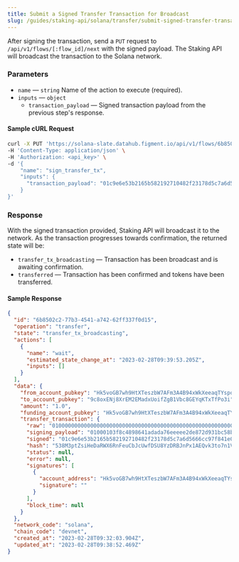 ```yaml
---
title: Submit a Signed Transfer Transaction for Broadcast
slug: /guides/staking-api/solana/transfer/submit-signed-transfer-transaction
---
```


After signing the transaction, send a `PUT` request to `/api/v1/flows/[:flow_id]/next` with the signed payload.
The Staking API will broadcast the transaction to the Solana network.

### Parameters

- `name` &mdash; `string` Name of the action to execute (required).
- `inputs` &mdash; `object`
  - `transaction_payload` &mdash; Signed transaction payload from the previous step's response.

#### Sample cURL Request

```bash {5-8}
curl -X PUT 'https://solana-slate.datahub.figment.io/api/v1/flows/6b8502c2-77b3-4541-a742-62ff337f0d15/next' \
-H 'Content-Type: application/json' \
-H 'Authorization: <api_key>' \
-d '{
    "name": "sign_transfer_tx",
    "inputs": {
      "transaction_payload": "01c9e6e53b2165b582192710482f23178d5c7a6d5666cc97f841e07cd983265033f73790fd6650b298ee908e5a42927a68212f6368029a4b9e4e5961e0ca24a70801000103f8c4898641adada76eeeee2de872d931bc58bfb2ce5b79734e32808cc501a5347fdda76b682402ecb38e705b77d7eee793c587b6294a461c14ad89e7e161ade500000000000000000000000000000000000000000000000000000000000000008a20e5a91435e4f72d11db3e291b4797b6830cd2187f94596bca768ca81a5dff01020200010c0200000000ca9a3b00000000"
    }
}'
```

### Response

With the signed transaction provided, Staking API will broadcast it to the network. As the transaction progresses towards confirmation, the returned state will be:

- `transfer_tx_broadcasting` &mdash; Transaction has been broadcast and is awaiting confirmation.
- `transferred` &mdash; Transaction has been confirmed and tokens have been transferred.

#### Sample Response

```json {4,7-8}
{
  "id": "6b8502c2-77b3-4541-a742-62ff337f0d15",
  "operation": "transfer",
  "state": "transfer_tx_broadcasting",
  "actions": [
    {
      "name": "wait",
      "estimated_state_change_at": "2023-02-28T09:39:53.205Z",
      "inputs": []
    }
  ],
  "data": {
    "from_account_pubkey": "Hk5voGB7wh9HtXTeszbW7AFm3A4B94xWkXeeaqTYspqy",
    "to_account_pubkey": "9c8oxENj8XrEM2EMadxUoifZgB1Vbc8GEYqKTxTfPo3i",
    "amount": "1.0",
    "funding_account_pubkey": "Hk5voGB7wh9HtXTeszbW7AFm3A4B94xWkXeeaqTYspqy",
    "transfer_transaction": {
      "raw": "010000000000000000000000000000000000000000000000000000000000000000000000000000000000000000000000000000000000000000000000000000000001000103f8c4898641adada76eeeee2de872d931bc58bfb2ce5b79734e32808cc501a5347fdda76b682402ecb38e705b77d7eee793c587b6294a461c14ad89e7e161ade500000000000000000000000000000000000000000000000000000000000000008a20e5a91435e4f72d11db3e291b4797b6830cd2187f94596bca768ca81a5dff01020200010c0200000000ca9a3b00000000",
      "signing_payload": "01000103f8c4898641adada76eeeee2de872d931bc58bfb2ce5b79734e32808cc501a5347fdda76b682402ecb38e705b77d7eee793c587b6294a461c14ad89e7e161ade500000000000000000000000000000000000000000000000000000000000000008a20e5a91435e4f72d11db3e291b4797b6830cd2187f94596bca768ca81a5dff01020200010c0200000000ca9a3b00000000",
      "signed": "01c9e6e53b2165b582192710482f23178d5c7a6d5666cc97f841e07cd983265033f73790fd6650b298ee908e5a42927a68212f6368029a4b9e4e5961e0ca24a70801000103f8c4898641adada76eeeee2de872d931bc58bfb2ce5b79734e32808cc501a5347fdda76b682402ecb38e705b77d7eee793c587b6294a461c14ad89e7e161ade500000000000000000000000000000000000000000000000000000000000000008a20e5a91435e4f72d11db3e291b4797b6830cd2187f94596bca768ca81a5dff01020200010c0200000000ca9a3b00000000",
      "hash": "538M3ptZsiHeDaRWX6RnFeuCbJcUwfDSU8YzDRBJnPx1AEQvk3to7n1VEWQyCz87oqZpsLC8obvxJNQizMCQauHZ",
      "status": null,
      "error": null,
      "signatures": [
        {
          "account_address": "Hk5voGB7wh9HtXTeszbW7AFm3A4B94xWkXeeaqTYspqy",
          "signature": ""
        }
      ],
      "block_time": null
    }
  },
  "network_code": "solana",
  "chain_code": "devnet",
  "created_at": "2023-02-28T09:32:03.904Z",
  "updated_at": "2023-02-28T09:38:52.469Z"
}
```
